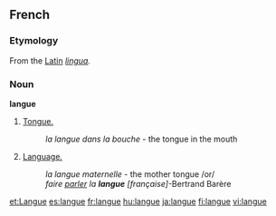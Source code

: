 ==French==
===Etymology===
From the [[w:Latin language|Latin]] ''[[lingua]].''

===Noun===
'''langue''' {{f}}

#[[tongue|Tongue.]]
#: ''la langue dans la bouche'' - the tongue in the mouth
#[[language|Language.]]
#: ''la langue maternelle'' - the mother tongue /or/
#: ''faire [[parler]] la '''langue''' [française]''-Bertrand Barère

[[et:Langue]]
[[es:langue]]
[[fr:langue]]
[[hu:langue]]
[[ja:langue]]
[[fi:langue]]
[[vi:langue]]